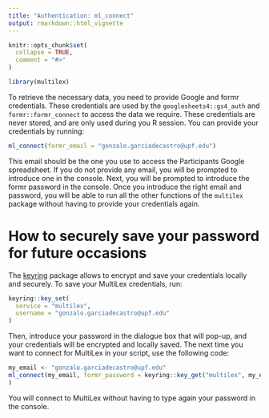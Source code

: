 ---
title: "Authentication: ml_connect"
output: rmarkdown::html_vignette
---

```{r, include = FALSE}
knitr::opts_chunk$set(
  collapse = TRUE,
  comment = "#>"
)
```

```{r setup}
library(multilex)
```

To retrieve the necessary data, you need to provide Google and formr credentials. These credentials are used by the `googlesheets4::gs4_auth` and `formr::formr_connect` to access the data we require. These credentials are never stored, and are only used during you R session. You can provide your credentials by running:

```{r connect, echo=TRUE, message=FALSE, warning=FALSE, paged.print=FALSE}
ml_connect(formr_email = "gonzalo.garciadecastro@upf.edu")
```

This email should be the one you use to access the Participants Google spreadsheet. If you do not provide any email, you will be prompted to introduce one in the console. Next, you will be prompted to introduce the formr password in the console. Once you introduce the right email and password, you will be able to run all the other functions of the `multilex` package without having to provide your credentials again.

# How to securely save your password for future occasions
The  [keyring](https://r-lib.github.io/keyring/index.html) package allows to encrypt and save your credentials locally and securely. To save your MultiLex credentials, run:

```r
keyring::key_set(
  service = "multilex",
  username = "gonzalo.garciadecastro@upf.edu"
)
```

Then, introduce your password in the dialogue box that will pop-up, and your credentials will be encrypted and locally saved. The next time you want to connect for MultiLex in your script, use the following code:

```{r connect_keyring, echo=FALSE, message=FALSE, warning=FALSE, paged.print=FALSE}
my_email <- "gonzalo.garciadecastro@upf.edu"
ml_connect(my_email, formr_password = keyring::key_get("multilex", my_email)
)
```

You will connect to MultiLex without having to type again your password in the console.
